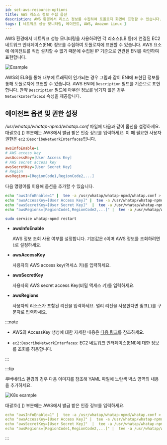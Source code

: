 ```yaml
---
id: set-aws-resource-options
title: AWS 리소스 정보 수집 옵션
description: AWS 환경에서 리소스 정보를 수집하여 토폴로지 화면에 표현할 수 있습니다.
tags: [ 네트워크 성능 모니터링, 에이전트, AWS, Amazon Linux ]
---
```


AWS 환경에서 네트워크 성능 모니터링을 사용하려면 각 리소스(LB 등)에 연결된 EC2 네트워크 인터페이스(ENI) 정보를 수집하여 토폴로지에 표현할 수 있습니다. AWS 요소에 에이전트를 직접 설치할 수 없기 때문에 수집된 IP 기준으로 연관된 ENI를 확인하여 표현합니다.

![Example](/img/npm-aws-resource-example.png)

AWS의 ELB를 통해 내부에 트래픽이 인가되는 경우 그림과 같이 ENI에 표현된 정보를 통해 토폴로지에 표현할 수 있습니다. AWS ENI에 `Description` 필드를 기준으로 표현합니다. 만약 `Description` 필드에 아무런 정보를 남기지 않은 경우 `NetworkInterfaceId` 속성을 제공합니다.

## 에이전트 옵션 및 권한 설정

*/usr/whatap/whatap-npmd/whatap.conf* 파일에 다음과 같이 옵션을 설정하세요. 대괄호([ ]) 부분에는 AWS에서 발급 받은 인증 정보를 입력하세요. 이 때 필요한 사용자 권한은 `ec2:DescribeNetworkInterfaces`입니다.

```ini title='whatap.conf'
awsInfoEnable=1
# AWS access key
awsAccessKey=[User Access Key]
# AWS secret access key
awsSecretKey=[User Secret Key]
# Region
awsRegions=[RegionCode1,RegionCode2,...]
```

다음 명령어를 이용해 옵션을 추가할 수 있습니다.

```bash
echo "awsInfoEnable=1" |  tee -a /usr/whatap/whatap-npmd/whatap.conf > /dev/null
echo "awsAccessKey=[User Access Key]" |  tee -a /usr/whatap/whatap-npmd/whatap.conf > /dev/null
echo "awsSecretKey=[User Secret Key]"  |  tee -a /usr/whatap/whatap-npmd/whatap.conf > /dev/null
echo "awsRegions=[RegionCode1,RegionCode2,...]" |  tee -a /usr/whatap/whatap-npmd/whatap.conf > /dev/null

sudo service whatap-npmd restart
```

* **awsInfoEnable**

  AWS 정보 조회 사용 여부를 설정합니다. 기본값은 `0`이며 AWS 정보를 조회하려면 `1`로 설정하세요.

* **awsAccessKey**

  사용자의 AWS access key(액세스 키)를 입력하세요.

* **awsSecretKey**

  사용자의 AWS secret access Key(비밀 액세스 키)를 입력하세요.

* **awsRegions**

  사용자의 리소스가 포함된 리전을 입력하세요. 멀리 리전을 사용한다면 쉼표(,)를 구분자로 입력하세요.

:::note

* AWS의 AccessKey 생성에 대한 자세한 내용은 [다음 링크](https://docs.aws.amazon.com/IAM/latest/UserGuide/id_credentials_access-keys.html?icmpid=docs_iam_console#Using_CreateAccessKey)를 참조하세요.

* `ec2:DescribeNetworkInterfaces`: EC2 네트워크 인터페이스(ENI)에 대한 정보를 조회를 허용합니다.

:::

:::tip

쿠버네티스 환경의 경우 다음 이미지를 참조해 YAML 파일에 노란색 박스 영역의 내용을 추가하세요.

![K8s example](/img/npm-aws-resource-k8s-example.png)

대괄호([ ]) 부분에는 AWS에서 발급 받은 인증 정보를 입력하세요.

```yaml
echo "awsInfoEnable=1" |  tee -a /usr/whatap/whatap-npmd/whatap.conf > /dev/null
echo "awsAccessKey=[User Access Key]" |  tee -a /usr/whatap/whatap-npmd/whatap.conf > /dev/null
echo "awsSecretKey=[User Secret Key]"  |  tee -a /usr/whatap/whatap-npmd/whatap.conf > /dev/null
echo "awsRegions=[RegionCode1,RegionCode2,...]" |  tee -a /usr/whatap/whatap-npmd/whatap.conf > /dev/null
```

:::

